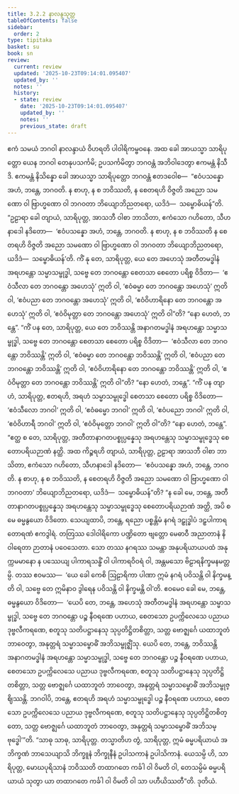 ```yaml
---
title: 3.2.2 နာလန္ဒသုတ္တ
tableOfContents: false
sidebar:
  order: 2
type: tipitaka
basket: su
book: sn
review:
  current: review
  updated: '2025-10-23T09:14:01.095407'
  updated_by: ''
  notes: ''
  history:
  - state: review
    date: '2025-10-23T09:14:01.095407'
    updated_by: ''
    notes: ''
    previous_state: draft
---
```



<ReviewStatus review={frontmatter.review} showDetails={true} />

<HypothesisAnnotation frontmatter={frontmatter} />

<DynamicBreadcrumb />

<Division number="378" book="sn" e="ch" v="18" p="335">

<Paragraph number="814" book="sn">
ဧကံ သမယံ ဘဂဝါ နာလန္ဒာယံ ဝိဟရတိ ပါဝါရိကမ္ဗဝနေ. အထ ခေါ အာယသ္မာ သာရိပုတ္တော ယေန ဘဂဝါ တေနုပသင်္ကမိ; ဥပသင်္ကမိတွာ ဘဂဝန္တံ အဘိဝါဒေတွာ ဧကမန္တံ နိသီဒိ. ဧကမန္တံ နိသိန္နော ခေါ အာယသ္မာ သာရိပုတ္တော ဘဂဝန္တံ ဧတဒဝေါစ—  “ဧဝံပသန္နော အဟံ, ဘန္တေ, ဘဂဝတိ. န စာဟု, န စ ဘဝိဿတိ, န စေတရဟိ ဝိဇ္ဇတိ အညော သမဏော ဝါ ဗြာဟ္မဏော ဝါ ဘဂဝတာ ဘိယျောဘိညတရော, ယဒိဒံ—  သမ္ဗောဓိယန်”တိ. “ဥဠာရာ ခေါ တျာယံ, သာရိပုတ္တ, အာသဘီ ဝါစာ ဘာသိတာ, ဧကံသော ဂဟိတော, သီဟနာဒေါ နဒိတော—  ‘ဧဝံပသန္နော အဟံ, ဘန္တေ, ဘဂဝတိ. န စာဟု, န စ ဘဝိဿတိ န စေတရဟိ ဝိဇ္ဇတိ အညော သမဏော ဝါ ဗြာဟ္မဏော ဝါ ဘဂဝတာ ဘိယျောဘိညတရော, ယဒိဒံ—  သမ္ဗောဓိယန်’တိ.
</Paragraph>

<Paragraph number="815" book="sn">
ကိံ နု တေ, သာရိပုတ္တ, ယေ တေ အဟေသုံ အတီတမဒ္ဓါနံ အရဟန္တော သမ္မာသမ္ဗုဒ္ဓါ, သဗ္ဗေ တေ ဘဂဝန္တော စေတသာ စေတော ပရိစ္စ ဝိဒိတာ—  ‘ဧဝံသီလာ တေ ဘဂဝန္တော အဟေသုံ’ ဣတိ ဝါ, ‘ဧဝံဓမ္မာ တေ ဘဂဝန္တော အဟေသုံ’ ဣတိ ဝါ, ‘ဧဝံပညာ တေ ဘဂဝန္တော အဟေသုံ’ ဣတိ ဝါ, ‘ဧဝံဝိဟာရိနော တေ ဘဂဝန္တော အဟေသုံ’ ဣတိ ဝါ, ‘ဧဝံဝိမုတ္တာ တေ ဘဂဝန္တော အဟေသုံ’ ဣတိ ဝါ”တိ? “နော ဟေတံ, ဘန္တေ”.
</Paragraph>

<Paragraph number="816" book="sn">
“ကိံ ပန တေ, သာရိပုတ္တ, ယေ တေ ဘဝိဿန္တိ အနာဂတမဒ္ဓါနံ အရဟန္တော သမ္မာသမ္ဗုဒ္ဓါ, သဗ္ဗေ တေ ဘဂဝန္တော စေတသာ စေတော ပရိစ္စ ဝိဒိတာ—  ‘ဧဝံသီလာ တေ ဘဂဝန္တော ဘဝိဿန္တိ’ ဣတိ ဝါ, ‘ဧဝံဓမ္မာ တေ ဘဂဝန္တော ဘဝိဿန္တိ’ ဣတိ ဝါ, ‘ဧဝံပညာ တေ ဘဂဝန္တော ဘဝိဿန္တိ’ ဣတိ ဝါ, ‘ဧဝံဝိဟာရိနော တေ ဘဂဝန္တော ဘဝိဿန္တိ’ ဣတိ ဝါ, ‘ဧဝံဝိမုတ္တာ တေ ဘဂဝန္တော ဘဝိဿန္တိ’ ဣတိ ဝါ”တိ? “နော ဟေတံ, ဘန္တေ”.
</Paragraph>

<Paragraph number="817" book="sn">
“ကိံ ပန တျာဟံ, သာရိပုတ္တ, ဧတရဟိ, အရဟံ သမ္မာသမ္ဗုဒ္ဓေါ စေတသာ စေတော ပရိစ္စ ဝိဒိတော—  ‘ဧဝံသီလော ဘဂဝါ’ ဣတိ ဝါ, ‘ဧဝံဓမ္မော ဘဂဝါ’ ဣတိ ဝါ, ‘ဧဝံပညော ဘဂဝါ’ ဣတိ ဝါ, ‘ဧဝံဝိဟာရီ ဘဂဝါ’ ဣတိ ဝါ, ‘ဧဝံဝိမုတ္တော ဘဂဝါ’ ဣတိ ဝါ”တိ? “နော ဟေတံ, ဘန္တေ”.
</Paragraph>

<Paragraph number="818" book="sn">
“ဧတ္ထ စ တေ, သာရိပုတ္တ, အတီတာနာဂတပစ္စုပ္ပန္နေသု အရဟန္တေသု သမ္မာသမ္ဗုဒ္ဓေသု စေတောပရိယဉာဏံ နတ္ထိ. အထ ကိဉ္စရဟိ တျာယံ, သာရိပုတ္တ, ဥဠာရာ အာသဘီ ဝါစာ ဘာသိတာ, ဧကံသော ဂဟိတော, သီဟနာဒေါ နဒိတော—  ‘ဧဝံပသန္နော အဟံ, ဘန္တေ, ဘဂဝတိ. န စာဟု, န စ ဘဝိဿတိ, န စေတရဟိ ဝိဇ္ဇတိ အညော သမဏော ဝါ ဗြာဟ္မဏော ဝါ ဘဂဝတာ’ ဘိယျောဘိညတရော, ယဒိဒံ—  သမ္ဗောဓိယန်”တိ?
</Paragraph>

<Paragraph number="819" book="sn">
“န ခေါ မေ, ဘန္တေ, အတီတာနာဂတပစ္စုပ္ပန္နေသု အရဟန္တေသု သမ္မာသမ္ဗုဒ္ဓေသု စေတောပရိယဉာဏံ အတ္ထိ, အပိ စ မေ ဓမ္မနွယော ဝိဒိတော. သေယျထာပိ, ဘန္တေ, ရညော ပစ္စန္တိမံ နဂရံ ဒဠှုဒ္ဓါပံ ဒဠှပါကာရတောရဏံ ဧကဒွါရံ. တတြဿ ဒေါဝါရိကော ပဏ္ဍိတော ဗျတ္တော မေဓာဝီ အညာတာနံ နိဝါရေတာ ဉာတာနံ ပဝေသေတာ. သော တဿ နဂရဿ သမန္တာ အနုပရိယာယပထံ အနုက္ကမမာနော န ပဿေယျ ပါကာရသန္ဓိံ ဝါ ပါကာရဝိဝရံ ဝါ, အန္တမသော ဗိဠာရနိက္ခမနမတ္တမ္ပိ. တဿ ဧဝမဿ—  ‘ယေ ခေါ ကေစိ ဩဠာရိကာ ပါဏာ ဣမံ နဂရံ ပဝိသန္တိ ဝါ နိက္ခမန္တိ ဝါ, သဗ္ဗေ တေ ဣမိနာဝ ဒွါရေန ပဝိသန္တိ ဝါ နိက္ခမန္တိ ဝါ’တိ. ဧဝမေဝ ခေါ မေ, ဘန္တေ, ဓမ္မနွယော ဝိဒိတော—  ‘ယေပိ တေ, ဘန္တေ, အဟေသုံ အတီတမဒ္ဓါနံ အရဟန္တော သမ္မာသမ္ဗုဒ္ဓါ, သဗ္ဗေ တေ ဘဂဝန္တော ပဉ္စ နီဝရဏေ ပဟာယ, စေတသော ဥပက္ကိလေသေ ပညာယ ဒုဗ္ဗလီကရဏေ, စတူသု သတိပဋ္ဌာနေသု သုပ္ပတိဋ္ဌိတစိတ္တာ, သတ္တ ဗောဇ္ဈင်္ဂေ ယထာဘူတံ ဘာဝေတွာ, အနုတ္တရံ သမ္မာသမ္ဗောဓိံ အဘိသမ္ဗုဇ္ဈိံသု. ယေပိ တေ, ဘန္တေ, ဘဝိဿန္တိ အနာဂတမဒ္ဓါနံ အရဟန္တော သမ္မာသမ္ဗုဒ္ဓါ, သဗ္ဗေ တေ ဘဂဝန္တော ပဉ္စ နီဝရဏေ ပဟာယ, စေတသော ဥပက္ကိလေသေ ပညာယ ဒုဗ္ဗလီကရဏေ, စတူသု သတိပဋ္ဌာနေသု သုပ္ပတိဋ္ဌိတစိတ္တာ, သတ္တ ဗောဇ္ဈင်္ဂေ ယထာဘူတံ ဘာဝေတွာ, အနုတ္တရံ သမ္မာသမ္ဗောဓိံ အဘိသမ္ဗုဇ္ဈိဿန္တိ. ဘဂဝါပိ, ဘန္တေ, ဧတရဟိ အရဟံ သမ္မာသမ္ဗုဒ္ဓေါ ပဉ္စ နီဝရဏေ ပဟာယ, စေတသော ဥပက္ကိလေသေ ပညာယ ဒုဗ္ဗလီကရဏေ, စတူသု သတိပဋ္ဌာနေသု သုပ္ပတိဋ္ဌိတစိတ္တော, သတ္တ ဗောဇ္ဈင်္ဂေ ယထာဘူတံ ဘာဝေတွာ, အနုတ္တရံ သမ္မာသမ္ဗောဓိံ အဘိသမ္ဗုဒ္ဓေါ’”တိ.
</Paragraph>

<Paragraph number="820" book="sn">
“သာဓု သာဓု, သာရိပုတ္တ. တသ္မာတိဟ တွံ, သာရိပုတ္တ, ဣမံ ဓမ္မပရိယာယံ အဘိက္ခဏံ ဘာသေယျာသိ ဘိက္ခူနံ ဘိက္ခုနီနံ ဥပါသကာနံ ဥပါသိကာနံ. ယေသမ္ပိ ဟိ, သာရိပုတ္တ, မောဃပုရိသာနံ ဘဝိဿတိ တထာဂတေ ကင်္ခါ ဝါ ဝိမတိ ဝါ, တေသမ္ပိမံ ဓမ္မပရိယာယံ သုတွာ ယာ တထာဂတေ ကင်္ခါ ဝါ ဝိမတိ ဝါ သာ ပဟီယိဿတီ”တိ.

</Paragraph>
</Division>

<Paragraph number="821" type="center" book="sn">
ဒုတိယံ.
</Paragraph>